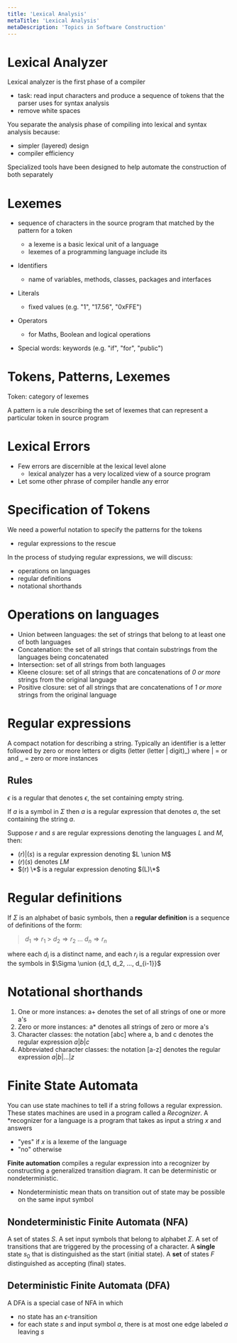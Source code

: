 ```yaml
---
title: 'Lexical Analysis'
metaTitle: 'Lexical Analysis'
metaDescription: 'Topics in Software Construction'
---
```


<link
  rel="stylesheet"
  href="https://cdn.jsdelivr.net/npm/katex@0.11.0/dist/katex.min.css"
  integrity="sha384-BdGj8xC2eZkQaxoQ8nSLefg4AV4/AwB3Fj+8SUSo7pnKP6Eoy18liIKTPn9oBYNG"
  crossOrigin="anonymous"
/>

# Lexical Analyzer

Lexical analyzer is the first phase of a compiler

- task: read input characters and produce a sequence of tokens that the parser uses for syntax analysis
- remove white spaces

You separate the analysis phase of compiling into lexical and syntax analysis because:

- simpler (layered) design
- compiler efficiency

Specialized tools have been designed to help automate the construction of both separately

# Lexemes

- sequence of characters in the source program that matched by the pattern for a token

  - a lexeme is a basic lexical unit of a language
  - lexemes of a programming language include its

- Identifiers
  - name of variables, methods, classes, packages and interfaces
- Literals
  - fixed values (e.g. "1", "17.56", "0xFFE")
- Operators
  - for Maths, Boolean and logical operations
- Special words: keywords (e.g. "if", "for", "public")

# Tokens, Patterns, Lexemes

Token: category of lexemes

A pattern is a rule describing the set of lexemes that can represent a particular token in source program

# Lexical Errors

- Few errors are discernible at the lexical level alone
  - lexical analyzer has a very localized view of a source program
- Let some other phrase of compiler handle any error

# Specification of Tokens

We need a powerful notation to specify the patterns for the tokens

- regular expressions to the rescue

In the process of studying regular expressions, we will discuss:

- operations on languages
- regular definitions
- notational shorthands

# Operations on languages

- Union between languages: the set of strings that belong to at least one of both languages
- Concatenation: the set of all strings that contain substrings from the languages being concatenated
- Intersection: set of all strings from both languages
- Kleene closure: set of all strings that are concatenations of _0 or more_ strings from the original language
- Positive closure: set of all strings that are concatenations of _1 or more_ strings from the original language

# Regular expressions

A compact notation for describing a string. Typically an identifier is a letter followed by zero or more letters or digits (letter (letter | digit)_) where | = or and _ = zero or more instances

## Rules

$\epsilon$ is a regular that denotes ${\epsilon}$, the set containing empty string.

If $a$ is a symbol in $\Sigma$ then $a$ is a regular expression that denotes ${a}$, the set containing the string $a$.

Suppose $r$ and $s$ are regular expressions denoting the languages $L$ and $M$, then:

- $(r) | (s)$ is a regular expression denoting $L \union M$
- $(r)(s)$ denotes $LM$
- $(r) \*$ is a regular expression denoting $(L)\*$

# Regular definitions

If $\Sigma$ is an alphabet of basic symbols, then a **regular definition** is a sequence of definitions of the form:

> $d_1 \Rightarrow r_1$ > $d_2 \Rightarrow r_2$
> ...
> $d_n \Rightarrow r_n$

where each $d_i$ is a distinct name, and each $r_i$ is a regular expression over the symbols in $\Sigma \union {d_1, d_2, ..., d_{i-1}}$

# Notational shorthands

1. One or more instances: a+ denotes the set of all strings of one or more a's
2. Zero or more instances: a\* denotes all strings of zero or more a's
3. Character classes: the notation [abc] where a, b and c denotes the regular expression $a | b | c$
4. Abbreviated character classes: the notation [a-z] denotes the regular expression $a | b | ... | z$

# Finite State Automata

You can use state machines to tell if a string follows a regular expression. These states machines are used in a program called a _Recognizer_. A \*recognizer for a language is a program that takes as input a string $x$ and answers

- "yes" if $x$ is a lexeme of the language
- "no" otherwise

**Finite automation** compiles a regular expression into a recognizer by constructing a generalized transition diagram. It can be deterministic or nondeterministic.

- Nondeterministic mean thats on transition out of state may be possible on the same input symbol

## Nondeterministic Finite Automata (NFA)

A set of states $S$. A set input symbols that belong to alphabet $\Sigma$. A set of transitions that are triggered by the processing of a character. A **single** state $s_0$ that is distinguished as the start (initial state). A **set** of states $F$ distinguished as accepting (final) states.

## Deterministic Finite Automata (DFA)

A DFA is a special case of NFA in which

- no state has an $\epsilon$-transition
- for each state $s$ and input symbol $a$, there is at most one edge labeled $a$ leaving $s$
